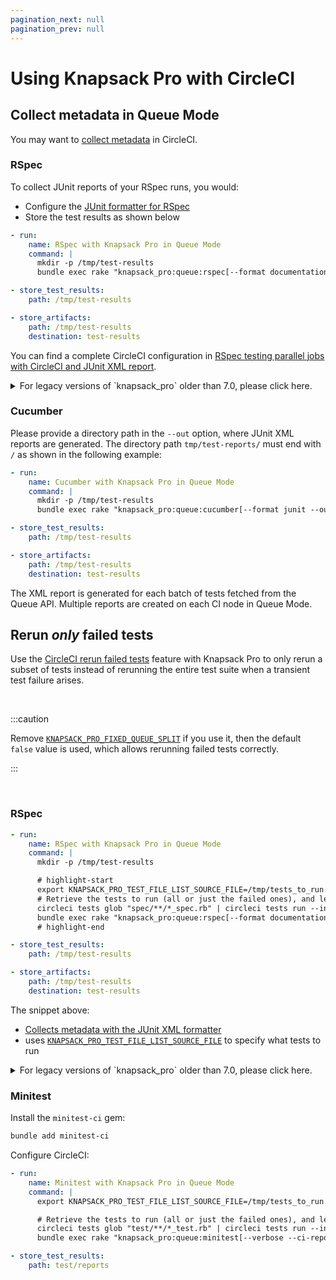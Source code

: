 ```yaml
---
pagination_next: null
pagination_prev: null
---
```



# Using Knapsack Pro with CircleCI

## Collect metadata in Queue Mode

You may want to [collect metadata](https://circleci.com/docs/collect-test-data/#metadata-collection-in-custom-test-steps) in CircleCI.

### RSpec

To collect JUnit reports of your RSpec runs, you would:

- Configure the [JUnit formatter for RSpec](rspec.mdx#junit-formatter)
- Store the test results as shown below

```yaml title=".circleci/config.yml"
- run:
    name: RSpec with Knapsack Pro in Queue Mode
    command: |
      mkdir -p /tmp/test-results
      bundle exec rake "knapsack_pro:queue:rspec[--format documentation --format RspecJunitFormatter --out /tmp/test-results/rspec.xml]"

- store_test_results:
    path: /tmp/test-results

- store_artifacts:
    path: /tmp/test-results
    destination: test-results
```

You can find a complete CircleCI configuration in [RSpec testing parallel jobs with CircleCI and JUnit XML report](https://docs.knapsackpro.com/2021/rspec-testing-parallel-jobs-with-circleci-and-junit-xml-report).

<details>
  <summary>For legacy versions of `knapsack_pro` older than 7.0, please click here.</summary>

  - Configure the [junit formatter for RSpec](rspec.mdx#junit-formatter)
  - Copy the report to the `$CIRCLE_TEST_REPORTS` directory as shown below

  <Tabs>
    <TabItem value="RSpec">
    ```ruby title="spec_helper.rb or rails_helper.rb"
    # `TMP_REPORT` must be the same path as `--out`
    # `TMP_REPORT` must be a full path (no `~`)
    TMP_REPORT = "tmp/rspec.xml"
    FINAL_REPORT = "tmp/final_rspec.xml"

    KnapsackPro::Hooks::Queue.after_subset_queue do |queue_id, subset_queue_id|
      if File.exist?(TMP_REPORT)
        FileUtils.mv(TMP_REPORT, FINAL_REPORT)
      end
    end

    # highlight-start
    KnapsackPro::Hooks::Queue.after_queue do |queue_id|
      if File.exist?(FINAL_REPORT) && ENV['CIRCLE_TEST_REPORTS']
        FileUtils.cp(FINAL_REPORT, "#{ENV['CIRCLE_TEST_REPORTS']}/rspec.xml")
      end
    end
    # highlight-end
    ```
    </TabItem>
    <TabItem value="CircleCI">
    ```yaml title=".circleci/config.yml"
    - run:
        name: RSpec with Knapsack Pro in Queue Mode
        command: |
          export CIRCLE_TEST_REPORTS=/tmp/test-results
          mkdir -p $CIRCLE_TEST_REPORTS
          bundle exec rake "knapsack_pro:queue:rspec[--format documentation --format RspecJunitFormatter --out tmp/rspec.xml]"
    - store_test_results:
        path: /tmp/test-results
    - store_artifacts:
        path: /tmp/test-results
        destination: test-results
    ```
    </TabItem>
  </Tabs>
</details>

### Cucumber

Please provide a directory path in the `--out` option, where JUnit XML reports are generated. The directory path `tmp/test-reports/` must end with `/` as shown in the following example:

```yaml title=".circleci/config.yml"
- run:
    name: Cucumber with Knapsack Pro in Queue Mode
    command: |
      mkdir -p /tmp/test-results
      bundle exec rake "knapsack_pro:queue:cucumber[--format junit --out tmp/test-reports/]"

- store_test_results:
    path: /tmp/test-results

- store_artifacts:
    path: /tmp/test-results
    destination: test-results
```

The XML report is generated for each batch of tests fetched from the Queue API. Multiple reports are created on each CI node in Queue Mode.

## Rerun _only_ failed tests

Use the [CircleCI rerun failed tests](https://circleci.com/docs/rerun-failed-tests/) feature with Knapsack Pro to only rerun a subset of tests instead of rerunning the entire test suite when a transient test failure arises.

<YouTube src="https://www.youtube.com/embed/9WEsUosgTGw" />

<br />

:::caution

Remove [`KNAPSACK_PRO_FIXED_QUEUE_SPLIT`](reference.md#knapsack_pro_fixed_queue_split-queue-mode) if you use it, then the default `false` value is used, which allows rerunning failed tests correctly.

:::

<br />

### RSpec

```yaml title=".circleci/config.yml"
- run:
    name: RSpec with Knapsack Pro in Queue Mode
    command: |
      mkdir -p /tmp/test-results

      # highlight-start
      export KNAPSACK_PRO_TEST_FILE_LIST_SOURCE_FILE=/tmp/tests_to_run.txt
      # Retrieve the tests to run (all or just the failed ones), and let Knapsack Pro split them optimally.
      circleci tests glob "spec/**/*_spec.rb" | circleci tests run --index 0 --total 1 --command ">$KNAPSACK_PRO_TEST_FILE_LIST_SOURCE_FILE xargs -n1 echo" --verbose
      bundle exec rake "knapsack_pro:queue:rspec[--format documentation --format RspecJunitFormatter --out /tmp/test-results/rspec.xml]"
      # highlight-end

- store_test_results:
    path: /tmp/test-results

- store_artifacts:
    path: /tmp/test-results
    destination: test-results
```

The snippet above:

- [Collects metadata with the JUnit XML formatter](#collect-metadata-in-queue-mode)
- uses [`KNAPSACK_PRO_TEST_FILE_LIST_SOURCE_FILE`](reference.md#knapsack_pro_test_file_list_source_file) to specify what tests to run

<details>
  <summary>For legacy versions of `knapsack_pro` older than 7.0, please click here.</summary>

  ```yaml title=".circleci/config.yml"
  - run:
      name: RSpec with Knapsack Pro in Queue Mode
      command: |
        export CIRCLE_TEST_REPORTS=/tmp/test-results
        mkdir -p $CIRCLE_TEST_REPORTS

        # highlight-start
        export KNAPSACK_PRO_TEST_FILE_LIST_SOURCE_FILE=/tmp/tests_to_run.txt
        # Retrieve the tests to run (all or just the failed ones), and let Knapsack Pro split them optimally.
        circleci tests glob "spec/**/*_spec.rb" | circleci tests run --index 0 --total 1 --command ">$KNAPSACK_PRO_TEST_FILE_LIST_SOURCE_FILE xargs -n1 echo" --verbose
        bundle exec rake "knapsack_pro:queue:rspec[--format documentation --format RspecJunitFormatter --out tmp/rspec.xml]"
        # highlight-end
  - store_test_results:
      path: /tmp/test-results
  - store_artifacts:
      path: /tmp/test-results
      destination: test-results
  ```
</details>

### Minitest

Install the `minitest-ci` gem:

```bash
bundle add minitest-ci
```

Configure CircleCI:

```yaml title=".circleci/config.yml"
- run:
    name: Minitest with Knapsack Pro in Queue Mode
    command: |
      export KNAPSACK_PRO_TEST_FILE_LIST_SOURCE_FILE=/tmp/tests_to_run.txt

      # Retrieve the tests to run (all or just the failed ones), and let Knapsack Pro split them optimally.
      circleci tests glob "test/**/*_test.rb" | circleci tests run --index 0 --total 1 --command ">$KNAPSACK_PRO_TEST_FILE_LIST_SOURCE_FILE xargs -n1 echo" --verbose
      bundle exec rake "knapsack_pro:queue:minitest[--verbose --ci-report --no-ci-clean]"

- store_test_results:
    path: test/reports
```
